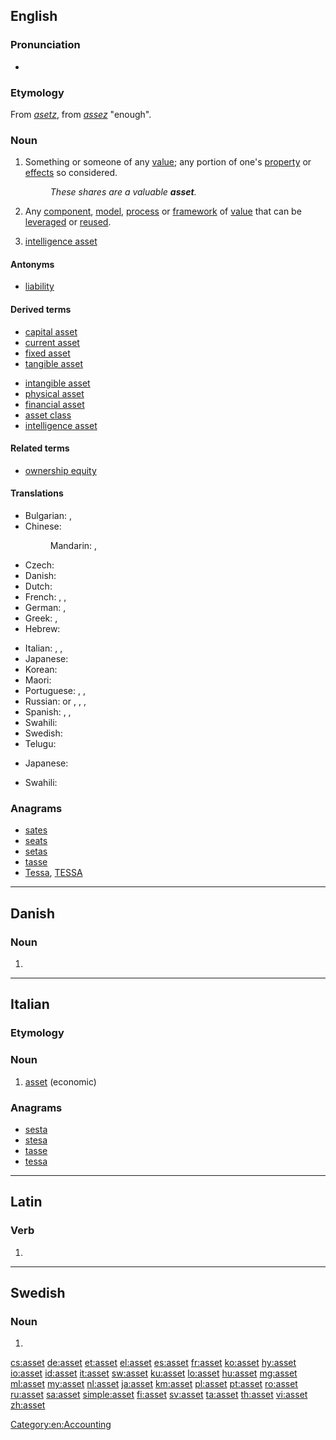 {{also|ASSET}}
==English==
{{wikipedia}}

===Pronunciation===
* {{IPA|/ˈæsɛt/}}

===Etymology===
From {{etyl|xno|en}} ''[[asetz]]'', from {{etyl|fro|en}} ''[[assez]]'' "enough".

===Noun===
{{en-noun}}

# Something or someone of any [[value]]; any portion of one's [[property]] or [[effect]]s so considered.
#: ''These shares are a valuable '''asset'''.''
# {{context|software|lang=en}} Any [[component]], [[model]], [[process]] or [[framework]] of [[value]] that can be [[leverage]]d or [[reuse]]d.
# {{context|espionage|lang=en}} [[intelligence asset]]

====Antonyms====
* [[liability]]

====Derived terms====
{{der-top|}}
* [[capital asset]]
* [[current asset]]
* [[fixed asset]]
* [[tangible asset]]
{{der-mid}}
* [[intangible asset]]
* [[physical asset]]
* [[financial asset]]
* [[asset class]]
* [[intelligence asset]]
{{der-bottom}}

====Related terms====
{{rel-top|}}
* [[ownership equity]]
{{rel-bottom}}

====Translations====
{{trans-top|something or someone of any value}}
* Bulgarian: {{t+|bg|актив}}, {{t+|bg|авоари}}
* Chinese:
*: Mandarin: {{t+|cmn|資產|sc=Hani}}, {{t+|cmn|资产|tr=zīchǎn|sc=Hani}}
* Czech: {{t|cs|aktivum|n}}
* Danish: {{t+|da|aktiv}}
* Dutch: {{t+|nl|activa|p}}
* French: {{t+|fr|actif|m}}, {{t+|fr|avoir|m}}, {{t+|fr|atout|m}}
* German: {{t+|de|Aktiva|n-p}}, {{t|de|Vermögenswert|f}}
* Greek: {{t+|el|ενεργητικό|tr=energitiko|sc=Grek}}, {{t|el|περιουσιακό στοιχείο|tr=periousiako stihio|sc=Grek}}
* Hebrew: {{t|he|נכס|m|tr=nekhes|sc=Hebr}}
{{trans-mid}}
* Italian: {{t+|it|bene|m}}, {{t+|it|proprietà|f}}, {{t+|it|possedimento|m}}
* Japanese: {{t+|ja|資産|tr=しさん, shisan|sc=Jpan}}
* Korean: {{t+|ko|자산|tr=jasan|sc=Kore}}
* Maori: {{t|mi|rironga}}
* Portuguese: {{t+|pt|bem}}, {{t+|pt|activo|m}}, {{t+|pt|ativo|m}}
* Russian: {{t+|ru|актив|m|tr=aktív|sc=Cyrl}} or {{t+|ru|активы|m-p|tr=aktívy}}, {{qualifier|finance}} {{t+|ru|авуары|m-p|tr=avuáry}}, {{t+|ru|имущество|n|tr=imúščestvo|sc=Cyrl}}, {{t+|ru|собственность|f|tr=sóbstvennost’|sc=Cyrl}}
* Spanish: {{t+|es|bien}}, {{t+|es|valor}}, {{t+|es|activo|m}} {{qualifier|economy}}
* Swahili: {{t+|sw|mali}}
* Swedish: {{t+|sv|tillgång|c}}
* Telugu: {{t|te|ఆస్థి|tr=aasthi}}
{{trans-bottom}}

{{trans-top|software: any component, etc. that can be leveraged or reused}}
* Japanese: {{t+|ja|資産|tr=shisan|sc=Jpan}}
{{trans-mid}}
* Swahili: {{t+|sw|mali}}
{{trans-bottom}}

===Anagrams===
* [[sates#English|sates]]
* [[seats#English|seats]]
* [[setas#English|setas]]
* [[tasse#English|tasse]]
* [[Tessa#English|Tessa]], [[TESSA#English|TESSA]]

[[Category:en:Accounting]]

----

==Danish==

===Noun===
{{head|da|noun form|g=n}}

# {{singular definite of|as|lang=da}}

----

==Italian==

===Etymology===
{{etyl|en|it}}

===Noun===
{{head|it|noun|g=m|invariable}}

# [[#English|asset]] (economic)

===Anagrams===
* [[sesta#Italian|sesta]]
* [[stesa#Italian|stesa]]
* [[tasse#Italian|tasse]]
* [[tessa#Italian|tessa]]

----

==Latin==

===Verb===
{{la-verb-form|asset}}

# {{conjugation of|assō||3|s|pres|act|sub|lang=la}}

----

==Swedish==

===Noun===
{{head|sv|noun form}}

# {{sv-noun-form-def|ass}}

[[cs:asset]]
[[de:asset]]
[[et:asset]]
[[el:asset]]
[[es:asset]]
[[fr:asset]]
[[ko:asset]]
[[hy:asset]]
[[io:asset]]
[[id:asset]]
[[it:asset]]
[[sw:asset]]
[[ku:asset]]
[[lo:asset]]
[[hu:asset]]
[[mg:asset]]
[[ml:asset]]
[[my:asset]]
[[nl:asset]]
[[ja:asset]]
[[km:asset]]
[[pl:asset]]
[[pt:asset]]
[[ro:asset]]
[[ru:asset]]
[[sa:asset]]
[[simple:asset]]
[[fi:asset]]
[[sv:asset]]
[[ta:asset]]
[[th:asset]]
[[vi:asset]]
[[zh:asset]]